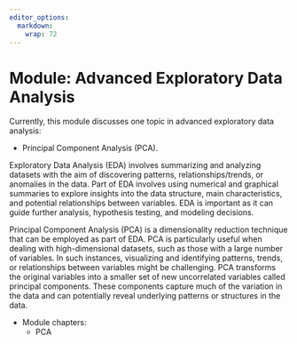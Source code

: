 ```yaml
---
editor_options: 
  markdown: 
    wrap: 72
---
```


# Module: Advanced Exploratory Data Analysis {#sec-eda}

Currently, this module discusses  one topic in advanced exploratory data analysis:

+ Principal Component Analysis (PCA).

Exploratory Data Analysis (EDA) involves summarizing and analyzing datasets with the aim of discovering patterns, relationships/trends, or anomalies in the data. Part of EDA involves using numerical and graphical summaries to explore insights into the data structure, main characteristics, and potential relationships between variables. EDA is important as it can guide further analysis, hypothesis testing, and modeling decisions.

Principal Component Analysis (PCA) is a dimensionality reduction technique that can be employed as part of EDA. PCA is particularly useful when dealing with high-dimensional datasets, such as those with a large number of variables. In such instances, visualizing and identifying patterns, trends, or relationships between variables might be challenging. PCA transforms the original variables into a smaller set of new uncorrelated variables called principal components. These components capture much of the variation in the data and can potentially reveal underlying patterns or structures in the data. 

- Module chapters:
  - PCA

  
 
  
